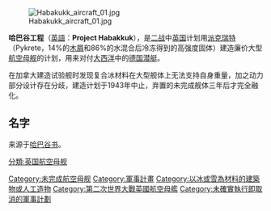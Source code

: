 {{Unreferenced|time=2018-07-02T13:36:10+00:00}}
{{擴充|time=2010-10-21}}
[[File:Habakukk_aircraft_01.jpg|thumb]]

'''哈巴谷工程'''（[[英語|英語]]：'''Project Habakkuk'''），是[[二战|二战]]中[[英国|英国]]计划用[[派克瑞特|派克瑞特]]（Pykrete，14%的[[木屑|木屑]]和86%的水混合后冷冻得到的高强度固体）建造廉价大型[[航空母舰|航空母舰]]的计划，用来对付[[大西洋|大西洋]]中的[[德国|德国]][[潜艇|潜艇]]。

在加拿大建造试验舰时发现复合冰材料在大型舰体上无法支持自身重量，加之动力部分设计存在分歧，建造计划于1943年中止，弃置的未完成舰体三年后才完全融化。


== 名字 ==
来源于[[哈巴谷书|哈巴谷书]]。

[[分類:英国航空母舰|分類:英国航空母舰]]
[[Category:未完成航空母舰|Category:未完成航空母舰]]
[[Category:軍事計畫|Category:軍事計畫]]
[[Category:以冰或雪為材料的建築物或人工造物|Category:以冰或雪為材料的建築物或人工造物]]
[[Category:第二次世界大戰英國航空母艦|Category:第二次世界大戰英國航空母艦]]
[[Category:未確實執行即取消的軍事計劃|Category:未確實執行即取消的軍事計劃]]
